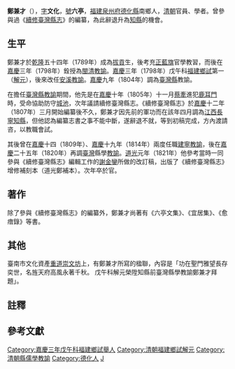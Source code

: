 '''鄭兼才'''（{{bd|1758年||1822年}}），[[表字|字]]'''文化'''，[[號|號]]'''六亭'''{{NoteTag|一說「一字六亭」{{r|年譜}}。}}，[[福建|福建]][[泉州府|泉州府]][[德化縣|德化縣]]南鄉人，[[清朝|清朝]]官員、學者{{r|年譜}}{{r|葉}}{{r|校}}。曾參與過《[[續修臺灣縣志|續修臺灣縣志]]》的編纂，為此辭退升為[[知縣|知縣]]的機會{{r|校}}。

== 生平 ==
鄭兼才於[[乾隆|乾隆]]五十四年（1789年）成為[[拔貢|拔貢]]生，後考充[[正藍旗|正藍旗]]官學教習，而後在[[嘉慶|嘉慶]]三年（1798年）銓授為[[閩清|閩清]][[教諭|教諭]]{{r|校}}。[[嘉慶|嘉慶]]三年（1798年）戊午科[[福建|福建]][[鄉試|鄉試]]第一（[[解元|解元]]），後來改任[[安溪|安溪]][[教諭|教諭]]。[[嘉慶|嘉慶]]九年（1804年）調為[[臺灣縣_(1684年-1887年)|臺灣縣]]教諭{{r|校}}。

在擔任[[臺灣縣|臺灣縣]][[教諭|教諭]]期間，他先是在[[嘉慶|嘉慶]]十年（1805年）十一月[[蔡牽|蔡牽]]進犯[[鹿耳門|鹿耳門]]時，受命協助防守[[臺灣府城|城池]]，次年議請續修臺灣縣志{{r|校}}。《續修臺灣縣志》於[[嘉慶|嘉慶]]十二年（1807年）三月開始編纂後不久，鄭兼才因先前的軍功而在該年四月調為[[江西|江西]][[長寧|長寧]][[知縣|知縣]]，但他認為編纂志書之事不能中斷，遂辭退不就，等到初稿完成，方內渡請咨，以教職會試{{r|校}}。

其後曾在[[嘉慶|嘉慶]]十四（1809年）、[[嘉慶|嘉慶]]十九年（1814年）兩度任職[[建寧|建寧]][[教諭|教諭]]，後在[[嘉慶|嘉慶]]二十五年（1820年）再調[[臺灣|臺灣]]縣學[[教諭|教諭]]{{r|校}}。[[道光|道光]]元年（1821年）他參考當時一同參與《續修臺灣縣志》編輯工作的[[謝金鑾|謝金鑾]]所做的改訂稿，出版了《續修臺灣縣志》增修補刻本（道光鄭補本）。次年卒於官{{r|校}}。

== 著作 ==
除了參與《續修臺灣縣志》的編纂外，鄭兼才尚著有《六亭文集》、《宜居集》、《愈瘖錄》等書{{r|校}}。

== 其他 ==
臺南市文化資產[[重道崇文坊|重道崇文坊]]上，有鄭兼才所寫的楹聯，內容是「功在聖門雅望長存奕世，名旌天府高風永著千秋。 戊午科解元榮陞知縣前臺灣縣學教諭鄭兼才拜題」。

== 註釋 ==
{{NoteFoot}}

== 參考文獻 ==
{{reflist|refs=

<ref name="年譜">{{cite journal|url=https://tainanstudy.nmth.gov.tw/article/detail/1508/read?highlightQuery= |author=前嶋信次 |title=〈鄭兼才年譜〉 |journal=《文史薈刊》|volume=第1卷 |date=1959-06 |pages=頁10─16}}</ref>
<ref name="葉">{{cite journal|author=葉亨 |title=〈鄭兼才事略〉 |journal=《臺南文化》|issue=新1期 |date=1976-06 |pages=頁87─96}}</ref>
<ref name="校">{{cite book|title=《續修臺灣縣志·點校說明》|author=黃美娥 |edition=臺灣史料集成編輯委員會 |publisher=遠流 |date=2007-06-20 |isbn=978-986-01-0037-2 |pages=14－16頁}}</ref>
}}

{{台灣漢詩詩人}}
{{DEFAULTSORT:Zheng鄭}}
[[Category:嘉慶三年戊午科福建鄉試舉人|Category:嘉慶三年戊午科福建鄉試舉人]]
[[Category:清朝福建鄉試解元|Category:清朝福建鄉試解元]]
[[Category:清朝縣儒學教諭|Category:清朝縣儒學教諭]]
[[Category:德化人|Category:德化人]]
[[Category:鄭姓|J]]